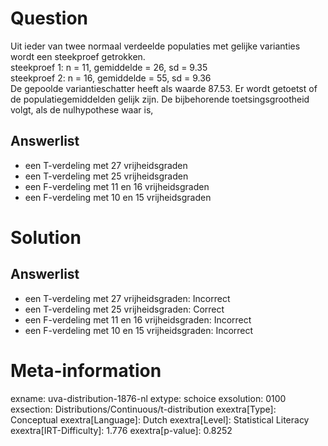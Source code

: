 Question
========

Uit ieder van twee normaal verdeelde populaties met gelijke varianties
wordt een steekproef getrokken.\
steekproef 1: n = 11, gemiddelde = 26, sd = 9.35\
steekproef 2: n = 16, gemiddelde = 55, sd = 9.36\
De gepoolde variantieschatter heeft als waarde 87.53. Er wordt getoetst
of de populatiegemiddelden gelijk zijn. De bijbehorende
toetsingsgrootheid volgt, als de nulhypothese waar is,

Answerlist
----------

* een T-verdeling met 27 vrijheidsgraden
* een T-verdeling met 25 vrijheidsgraden
* een F-verdeling met 11 en 16 vrijheidsgraden
* een F-verdeling met 10 en 15 vrijheidsgraden

Solution
========

Answerlist
----------

* een T-verdeling met 27 vrijheidsgraden: Incorrect
* een T-verdeling met 25 vrijheidsgraden: Correct
* een F-verdeling met 11 en 16 vrijheidsgraden: Incorrect
* een F-verdeling met 10 en 15 vrijheidsgraden: Incorrect

Meta-information
================
exname: uva-distribution-1876-nl
extype: schoice
exsolution: 0100
exsection: Distributions/Continuous/t-distribution
exextra[Type]: Conceptual
exextra[Language]: Dutch
exextra[Level]: Statistical Literacy
exextra[IRT-Difficulty]: 1.776
exextra[p-value]: 0.8252
